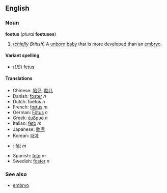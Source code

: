 <!--If you edit this page, please also edit "fetus" to ensure that the pages remain synchronised-->


==English==
===Noun===
'''foetus''' (''plural'' '''foetuses''')

#(''[[chiefly]] British'') A [[unborn]] [[baby]] that is more developed than an [[embryo]].

====Variant spelling====
*(''US'') [[fetus]]

====Translations====
*Chinese: [[胎兒]], [[胎儿]]
*Danish: [[foster#Danish|foster]] ''n''
*Dutch: foetus ''n''
*French: [[fœtus]] ''m''
*German: [[Fötus]] ''n''
*Greek: [[έμβρυο]] ''n''
*Italian: [[feto]] ''m''
*Japanese: [[胎児]]
*Korean: [[태아]]
*{{ro}}: [[făt]] ''m''
*Spanish: [[feto]] ''m''
*Swedish: [[foster]] ''n''

===See also===
*[[embryo]]



<!--If you edit this page, please also edit "fetus" to ensure that the pages remain synchronised-->